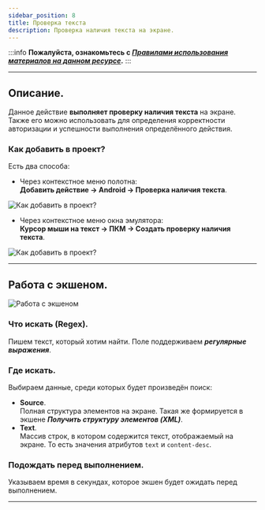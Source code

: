 ```yaml
---
sidebar_position: 8
title: Проверка текста 
description: Проверка наличия текста на экране.
---
```

:::info **Пожалуйста, ознакомьтесь с [*Правилами использования материалов на данном ресурсе*](../Disclaimer).**
:::
_______________________________________________
## Описание.  
Данное действие **выполняет проверку наличия текста** на экране. Также его можно использовать для определения корректности авторизации и успешности выполнения определённого действия.  

### Как добавить в проект?  
Есть два способа:  

- Через контекстное меню полотна:  
**Добавить действие → Android → Проверка наличия текста**.  

![Как добавить в проект?](./assets/Text_Checker/Text_Checker_pic1.png)  

- Через контекстное меню окна эмулятора:  
**Курсор мыши на текст → ПКМ → Создать проверку наличия текста**.  

![Как добавить в проект?](./assets/Text_Checker/Text_Checker_pic2.png) 
_______________________________________________
## Работа с экшеном.  
![Работа с экшеном](./assets/Text_Checker/Text_Checker_pic3.png)  

### Что искать (Regex).  
Пишем текст, который хотим найти. Поле поддерживаем ***регулярные выражения***.  

### Где искать.  
Выбираем данные, среди которых будет произведён поиск:  
- **Source**.  
Полная структура элементов на экране. Такая же формируется в экшене ***Получить структуру элементов (XML)***.  
- **Text**.  
Массив строк, в котором содержится текст, отображаемый на экране. То есть значения атрибутов `text` и `content-desc`.  

### Подождать перед выполнением.  
Указываем время в секундах, которое экшен будет ожидать перед выполнением.
_______________________________________________